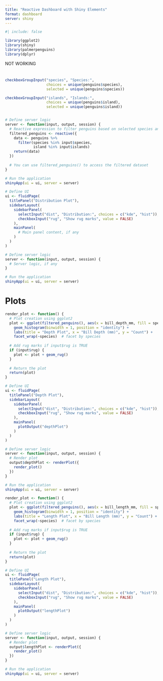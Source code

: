 ```yaml
---
title: "Reactive Dashboard with Shiny Elements"
format: dashboard
server: shiny
---
```


```r
#| include: false

library(ggplot2)
library(shiny)
library(palmerpenguins)
library(dplyr)

```

NOT WORKING

# {.sidebar}
<!--![](images/penguins.png){width="80%"}-->

```r

checkboxGroupInput("species", "Species:", 
                   choices = unique(penguins$species), 
                   selected = unique(penguins$species))

checkboxGroupInput("islands", "Islands:", 
                   choices = unique(penguins$island), 
                   selected = unique(penguins$island))


# Define server logic
server <- function(input, output, session) {
  # Reactive expression to filter penguins based on selected species and islands
  filtered_penguins <- reactive({
    data <- penguins %>%
      filter(species %in% input$species,
             island %in% input$islands)
    return(data)
  })
  
  # You can use filtered_penguins() to access the filtered dataset
}

# Run the application
shinyApp(ui = ui, server = server)

```


```r
# Define UI
ui <- fluidPage(
  titlePanel("Distribution Plot"),
  sidebarLayout(
    sidebarPanel(
      selectInput("dist", "Distribution:", choices = c("kde", "hist")),
      checkboxInput("rug", "Show rug marks", value = FALSE)
    ),
    mainPanel(
      # Main panel content, if any
    )
  )
)

# Define server logic
server <- function(input, output, session) {
  # Server logic, if any
}

# Run the application
shinyApp(ui = ui, server = server)
```

# Plots
```r
render_plot <- function() {
  # Plot creation using ggplot2
  plot <- ggplot(filtered_penguins(), aes(x = bill_depth_mm, fill = species)) +
    geom_histogram(binwidth = 1, position = "identity") +
    labs(title = "Depth Plot", x = "Bill Depth (mm)", y = "Count") +
    facet_wrap(~species)  # facet by species
  
  # Add rug marks if input$rug is TRUE
  if (input$rug) {
    plot <- plot + geom_rug()
  }
  
  # Return the plot
  return(plot)
}

# Define UI
ui <- fluidPage(
  titlePanel("Depth Plot"),
  sidebarLayout(
    sidebarPanel(
      selectInput("dist", "Distribution:", choices = c("kde", "hist")),
      checkboxInput("rug", "Show rug marks", value = FALSE)
    ),
    mainPanel(
      plotOutput("depthPlot")
    )
  )
)

# Define server logic
server <- function(input, output, session) {
  # Render plot
  output$depthPlot <- renderPlot({
    render_plot()
  })
}

# Run the application
shinyApp(ui = ui, server = server)
```


```r
render_plot <- function() {
  # Plot creation using ggplot2
  plot <- ggplot(filtered_penguins(), aes(x = bill_length_mm, fill = species)) +
    geom_histogram(binwidth = 1, position = "identity") +
    labs(title = "Length Plot", x = "Bill Length (mm)", y = "Count") +
    facet_wrap(~species)  # facet by species
  
  # Add rug marks if input$rug is TRUE
  if (input$rug) {
    plot <- plot + geom_rug()
  }
  
  # Return the plot
  return(plot)
}

# Define UI
ui <- fluidPage(
  titlePanel("Length Plot"),
  sidebarLayout(
    sidebarPanel(
      selectInput("dist", "Distribution:", choices = c("kde", "hist")),
      checkboxInput("rug", "Show rug marks", value = FALSE)
    ),
    mainPanel(
      plotOutput("lengthPlot")
    )
  )
)

# Define server logic
server <- function(input, output, session) {
  # Render plot
  output$lengthPlot <- renderPlot({
    render_plot()
  })
}

# Run the application
shinyApp(ui = ui, server = server)
```


